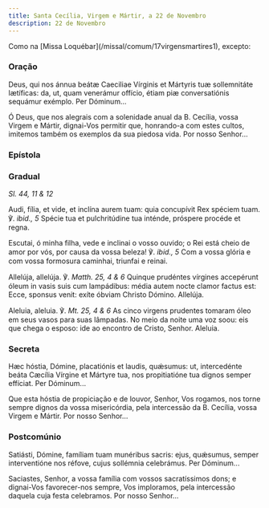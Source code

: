 ```yaml
---
title: Santa Cecília, Virgem e Mártir, a 22 de Novembro
description: 22 de Novembro
---
```


<aside>
  Como na [Missa Loquébar](/missal/comum/17virgensmartires1), excepto:
</aside>

### Oração

<div class="side-by-side not-content">

Deus, qui nos ánnua beátæ Caeciliae Vírginis et Mártyris tuæ sollemnitáte lætíficas: da, ut, quam venerámur offício, étiam piæ conversatiónis sequámur exémplo. Per Dóminum...

Ó Deus, que nos alegrais com a solenidade anual da B. Cecília, vossa Virgem e Mártir, dignai-Vos permitir que, honrando-a com estes cultos, imitemos também os exemplos da sua piedosa vida. Por nosso Senhor...

</div>

### Epístola


<LinkCard
  href="/missal/comum/18virgensmartires2#epístola"
  title="Virgens Mártires - Missa Me exspectavérunt"
/>

### Gradual

<em>Sl. 44, 11 & 12</em>

<div class="side-by-side not-content">

Audi, fília, et vide, et inclína aurem tuam: quia concupívit Rex spéciem tuam. ℣. <em>ibid., 5</em> Spécie tua et pulchritúdine tua inténde, próspere procéde et regna.

Escutai, ó minha filha, vede e inclinai o vosso ouvido; o Rei está cheio de amor por vós, por causa da vossa beleza! ℣. <em>ibid., 5</em> Com a vossa glória e com vossa formosura caminhai, triunfai e reinai.

Allelúja, allelúja. ℣. <em>Matth. 25, 4 & 6</em> Quinque prudéntes vírgines accepérunt óleum in vasis suis cum lampádibus: média autem nocte clamor factus est: Ecce, sponsus venit: exíte óbviam Christo Dómino. Allelúja.

Aleluia, aleluia. ℣. <em>Mt. 25, 4 & 6</em> As cinco virgens prudentes tomaram óleo em seus vasos para suas lâmpadas. No meio da noite uma voz soou: eis que chega o esposo: ide ao encontro de Cristo, Senhor. Aleluia.

</div>

### Secreta

<div class="side-by-side not-content">

Hæc hóstia, Dómine, placatiónis et laudis, quǽsumus: ut, intercedénte beáta Cæcília Vírgine et Mártyre tua, nos propitiatióne tua dignos semper effíciat. Per Dóminum...

Que esta hóstia de propiciação e de louvor, Senhor, Vos rogamos, nos torne sempre dignos da vossa misericórdia, pela intercessão da B. Cecília, vossa Virgem e Mártir. Por nosso Senhor...

</div>

### Postcomúnio

<div class="side-by-side not-content">

Satiásti, Dómine, famíliam tuam munéribus sacris: ejus, quǽsumus, semper interventióne nos réfove, cujus sollémnia celebrámus. Per Dóminum...

Saciastes, Senhor, a vossa família com vossos sacratíssimos dons; e dignai-Vos favorecer-nos sempre, Vos imploramos, pela intercessão daquela cuja festa celebramos. Por nosso Senhor...

</div>
